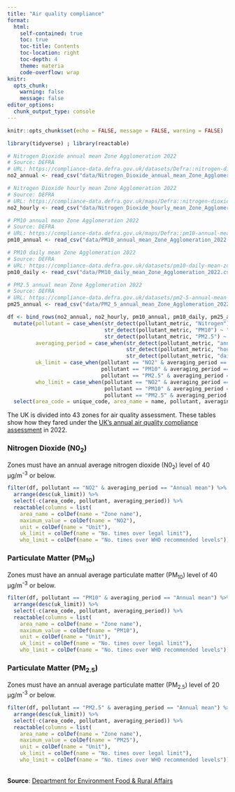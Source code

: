 ```yaml
---
title: "Air quality compliance"
format: 
  html:
    self-contained: true
    toc: true
    toc-title: Contents
    toc-location: right
    toc-depth: 4
    theme: materia
    code-overflow: wrap
knitr: 
  opts_chunk:
    warning: false
    message: false   
editor_options: 
  chunk_output_type: console
---
```


```r
knitr::opts_chunk$set(echo = FALSE, message = FALSE, warning = FALSE)

library(tidyverse) ; library(reactable)

# Nitrogen Dioxide annual mean Zone Agglomeration 2022
# Source: DEFRA
# URL: https://compliance-data.defra.gov.uk/datasets/Defra::nitrogen-dioxide-annual-mean-zone-agglomeration-2022/explore
no2_annual <- read_csv("data/Nitrogen_Dioxide_annual_mean_Zone_Agglomeration_2022.csv")

# Nitrogen Dioxide hourly mean Zone Agglomeration 2022
# Source: DEFRA
# URL: https://compliance-data.defra.gov.uk/maps/Defra::nitrogen-dioxide-hourly-mean-zone-agglomeration-2022/explore
no2_hourly <- read_csv("data/Nitrogen_Dioxide_hourly_mean_Zone_Agglomeration_2022.csv")

# PM10 annual mean Zone Agglomeration 2022
# Source: DEFRA
# URL: https://compliance-data.defra.gov.uk/maps/Defra::pm10-annual-mean-zone-agglomeration-2022/explore
pm10_annual <- read_csv("data/PM10_annual_mean_Zone_Agglomeration_2022.csv")

# PM10 daily mean Zone Agglomeration 2022
# Source: DEFRA
# URL: https://compliance-data.defra.gov.uk/datasets/pm10-daily-mean-zone-agglomeration-2022
pm10_daily <- read_csv("data/PM10_daily_mean_Zone_Agglomeration_2022.csv")

# PM2.5 annual mean Zone Agglomeration 2022
# Source: DEFRA
# URL: https://compliance-data.defra.gov.uk/datasets/pm2-5-annual-mean-zone-agglomeration-2022
pm25_annual <- read_csv("data/PM2_5_annual_mean_Zone_Agglomeration_2022.csv")

df <- bind_rows(no2_annual, no2_hourly, pm10_annual, pm10_daily, pm25_annual) %>% 
  mutate(pollutant = case_when(str_detect(pollutant_metric, "Nitrogen") ~ "NO2",
                               str_detect(pollutant_metric, "PM10") ~ "PM10",
                               str_detect(pollutant_metric, "PM2.5") ~ "PM2.5"),
         averaging_period = case_when(str_detect(pollutant_metric, "annual") ~ "Annual mean",
                                      str_detect(pollutant_metric, "hourly") ~ "1-hour mean",
                                      str_detect(pollutant_metric, "daily") ~ "24-hour mean"),
         uk_limit = case_when(pollutant == "NO2" & averaging_period == "Annual mean" ~ round(maximum_value/40,1),
                              pollutant == "PM10" & averaging_period == "Annual mean" ~ round(maximum_value/40,1),
                              pollutant == "PM2.5" & averaging_period == "Annual mean" ~ round(maximum_value/20,1)),
         who_limit = case_when(pollutant == "NO2" & averaging_period == "Annual mean" ~ round(maximum_value/10,1),
                               pollutant == "PM10" & averaging_period == "Annual mean" ~ round(maximum_value/15,1),
                               pollutant == "PM2.5" & averaging_period == "Annual mean" ~ round(maximum_value/5,1))) %>% 
  select(area_code = unique_code, area_name = name, pollutant, averaging_period, maximum_value, unit, uk_limit, who_limit)
```

The UK is divided into 43 zones for air quality assessment. These tables show how they fared under the [UK's annual air quality compliance assessment](https://uk-air.defra.gov.uk/air-pollution/uk-eu-limits) in 2022.

### Nitrogen Dioxide (N0<sub>2</sub>)

Zones must have an annual average nitrogen dioxide (N0<sub>2</sub>) level of 40 µg/m<sup>-3</sup> or below.
```r
filter(df, pollutant == "NO2" & averaging_period == "Annual mean") %>% 
  arrange(desc(uk_limit)) %>% 
  select(-c(area_code, pollutant, averaging_period)) %>% 
  reactable(columns = list(
    area_name = colDef(name = "Zone name"),
    maximum_value = colDef(name = "NO2"),
    unit = colDef(name = "Unit"),
    uk_limit = colDef(name = "No. times over legal limit"),
    who_limit = colDef(name = "No. times over WHO recommended levels")))
```

### Particulate Matter (PM<sub>10</sub>)

Zones must have an annual average particulate matter (PM<sub>10</sub>) level of 40 µg/m<sup>-3</sup> or below.
```r
filter(df, pollutant == "PM10" & averaging_period == "Annual mean") %>% 
  arrange(desc(uk_limit)) %>% 
  select(-c(area_code, pollutant, averaging_period)) %>% 
  reactable(columns = list(
    area_name = colDef(name = "Zone name"),
    maximum_value = colDef(name = "PM10"),
    unit = colDef(name = "Unit"),
    uk_limit = colDef(name = "No. times over legal limit"),
    who_limit = colDef(name = "No. times over WHO recommended levels")))
```

### Particulate Matter (PM<sub>2.5</sub>)

Zones must have an annual average particulate matter (PM<sub>2.5</sub>) level of 20 µg/m<sup>-3</sup> or below.
```r
filter(df, pollutant == "PM2.5" & averaging_period == "Annual mean") %>% 
  arrange(desc(uk_limit)) %>% 
  select(-c(area_code, pollutant, averaging_period)) %>% 
  reactable(columns = list(
    area_name = colDef(name = "Zone name"),
    maximum_value = colDef(name = "PM25"),
    unit = colDef(name = "Unit"),
    uk_limit = colDef(name = "No. times over legal limit"),
    who_limit = colDef(name = "No. times over WHO recommended levels")))
```

</br>
**Source**: [Department for Environment Food & Rural Affairs](https://compliance-data.defra.gov.uk/)